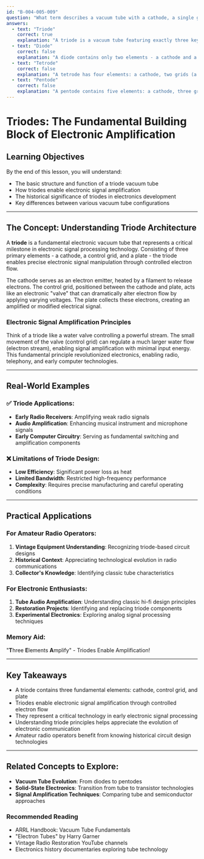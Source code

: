 ```yaml
---
id: "B-004-005-009"
question: "What term describes a vacuum tube with a cathode, a single grid and a plate?"
answers:
  - text: "Triode"
    correct: true
    explanation: "A triode is a vacuum tube featuring exactly three key elements: a cathode (electron emitter), a single control grid (which modulates electron flow), and a plate (electron collector). The prefix 'tri-' meaning three directly reflects these three fundamental components that allow the tube to amplify electronic signals by controlling electron movement between the cathode and plate."
  - text: "Diode"
    correct: false
    explanation: "A diode contains only two elements - a cathode and a plate - and lacks the critical control grid that enables signal amplification. While diodes can conduct electricity in one direction, they cannot modulate or amplify signals like a triode."
  - text: "Tetrode"
    correct: false
    explanation: "A tetrode has four elements: a cathode, two grids (a control grid and a screen grid), and a plate. This is more complex than the three-element triode described in the question and introduces additional electron flow control mechanisms."
  - text: "Pentode"
    correct: false
    explanation: "A pentode contains five elements: a cathode, three grids (control, screen, and suppressor grids), and a plate. This is even more sophisticated than a tetrode and does not match the simple three-element configuration specified in the question."
---
```


# Triodes: The Fundamental Building Block of Electronic Amplification

## Learning Objectives
By the end of this lesson, you will understand:
- The basic structure and function of a triode vacuum tube
- How triodes enable electronic signal amplification
- The historical significance of triodes in electronics development
- Key differences between various vacuum tube configurations

---

## The Concept: Understanding Triode Architecture

A **triode** is a fundamental electronic vacuum tube that represents a critical milestone in electronic signal processing technology. Consisting of three primary elements - a cathode, a control grid, and a plate - the triode enables precise electronic signal manipulation through controlled electron flow.

The cathode serves as an electron emitter, heated by a filament to release electrons. The control grid, positioned between the cathode and plate, acts like an electronic "valve" that can dramatically alter electron flow by applying varying voltages. The plate collects these electrons, creating an amplified or modified electrical signal.

### Electronic Signal Amplification Principles

Think of a triode like a water valve controlling a powerful stream. The small movement of the valve (control grid) can regulate a much larger water flow (electron stream), enabling signal amplification with minimal input energy. This fundamental principle revolutionized electronics, enabling radio, telephony, and early computer technologies.

---

## Real-World Examples

### ✅ Triode Applications:
- **Early Radio Receivers**: Amplifying weak radio signals
- **Audio Amplification**: Enhancing musical instrument and microphone signals
- **Early Computer Circuitry**: Serving as fundamental switching and amplification components

### ❌ Limitations of Triode Design:
- **Low Efficiency**: Significant power loss as heat
- **Limited Bandwidth**: Restricted high-frequency performance
- **Complexity**: Requires precise manufacturing and careful operating conditions

---

## Practical Applications

### For Amateur Radio Operators:
1. **Vintage Equipment Understanding**: Recognizing triode-based circuit designs
2. **Historical Context**: Appreciating technological evolution in radio communications
3. **Collector's Knowledge**: Identifying classic tube characteristics

### For Electronic Enthusiasts:
1. **Tube Audio Amplification**: Understanding classic hi-fi design principles
2. **Restoration Projects**: Identifying and replacing triode components
3. **Experimental Electronics**: Exploring analog signal processing techniques

### Memory Aid:
"**T**hree **E**lements **A**mplify" - Triodes Enable Amplification!

---

## Key Takeaways

- A triode contains three fundamental elements: cathode, control grid, and plate
- Triodes enable electronic signal amplification through controlled electron flow
- They represent a critical technology in early electronic signal processing
- Understanding triode principles helps appreciate the evolution of electronic communication
- Amateur radio operators benefit from knowing historical circuit design technologies

---

## Related Concepts to Explore:
- **Vacuum Tube Evolution**: From diodes to pentodes
- **Solid-State Electronics**: Transition from tube to transistor technologies
- **Signal Amplification Techniques**: Comparing tube and semiconductor approaches

### Recommended Reading
- ARRL Handbook: Vacuum Tube Fundamentals
- "Electron Tubes" by Harry Garner
- Vintage Radio Restoration YouTube channels
- Electronics history documentaries exploring tube technology